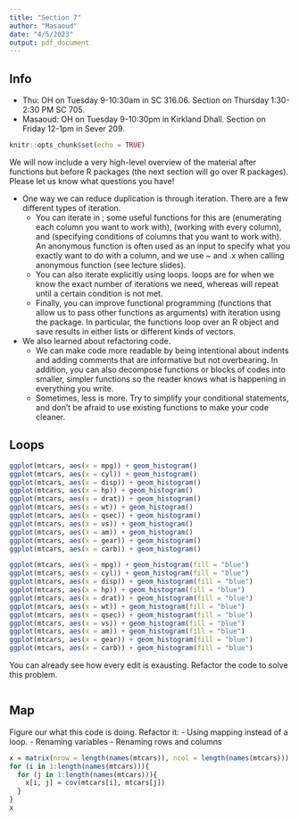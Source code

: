 ```yaml
---
title: "Section 7"
author: "Masaoud"
date: "4/5/2023"
output: pdf_document
---
```


## Info

- Thu: OH on Tuesday 9-10:30am in SC 316.06. Section on Thursday 1:30-2:30 PM SC 705.
- Masaoud: OH on Tuesday 9-10:30pm in Kirkland Dhall. Section on Friday 12-1pm in Sever 209.

```r
knitr::opts_chunk$set(echo = TRUE)
```


\textbf{We will try to leave some time at the end to answer any questions about projects (for Thu's section only) and/or problem set 6.}

We will now include a very high-level overview of the material after functions but before R packages (the next section will go over R packages). Please let us know what questions you have!

- One way we can reduce duplication is through iteration. There are a few different types of iteration.
  - You can iterate in \texttt{dplyr}; some useful functions for this are \texttt{across()} (enumerating each column you want to work with), \texttt{everything()} (working with every column), and \texttt{where()} (specifying conditions of columns that you want to work with). An anonymous function is often used as an input to specify what you exactly want to do with a column, and we use ~ and .x when calling anonymous function (see lecture slides).
  - You can also iterate explicitly using loops. \texttt{for()} loops are for when we know the exact number of iterations we need, whereas \texttt{while()} will repeat until a certain condition is not met. 
  - Finally, you can improve functional programming (functions that allow us to pass other functions as arguments) with iteration using the \texttt{purrr} package. In particular, the \texttt{map\_XXX} functions loop over an R object and save results in either lists or different kinds of vectors.
  
- We also learned about refactoring code.
  - We can make code more readable by being intentional about indents and adding comments that are informative but not overbearing. In addition, you can also decompose functions or blocks of codes into smaller, simpler functions so the reader knows what is happening in everything you write.
  - Sometimes, less is more. Try to simplify your conditional statements, and don't be afraid to use existing functions to make your code cleaner.


\newpage 

## Loops


```r
ggplot(mtcars, aes(x = mpg)) + geom_histogram()
ggplot(mtcars, aes(x = cyl)) + geom_histogram()
ggplot(mtcars, aes(x = disp)) + geom_histogram()
ggplot(mtcars, aes(x = hp)) + geom_histogram()
ggplot(mtcars, aes(x = drat)) + geom_histogram()
ggplot(mtcars, aes(x = wt)) + geom_histogram()
ggplot(mtcars, aes(x = qsec)) + geom_histogram()
ggplot(mtcars, aes(x = vs)) + geom_histogram()
ggplot(mtcars, aes(x = am)) + geom_histogram()
ggplot(mtcars, aes(x = gear)) + geom_histogram()
ggplot(mtcars, aes(x = carb)) + geom_histogram()
```


```r
ggplot(mtcars, aes(x = mpg)) + geom_histogram(fill = "blue")
ggplot(mtcars, aes(x = cyl)) + geom_histogram(fill = "blue")
ggplot(mtcars, aes(x = disp)) + geom_histogram(fill = "blue")
ggplot(mtcars, aes(x = hp)) + geom_histogram(fill = "blue")
ggplot(mtcars, aes(x = drat)) + geom_histogram(fill = "blue")
ggplot(mtcars, aes(x = wt)) + geom_histogram(fill = "blue")
ggplot(mtcars, aes(x = qsec)) + geom_histogram(fill = "blue")
ggplot(mtcars, aes(x = vs)) + geom_histogram(fill = "blue")
ggplot(mtcars, aes(x = am)) + geom_histogram(fill = "blue")
ggplot(mtcars, aes(x = gear)) + geom_histogram(fill = "blue")
ggplot(mtcars, aes(x = carb)) + geom_histogram(fill = "blue")
```

You can already see how every edit is exausting. Refactor the code to solve this problem. 

```r

```


\newpage

## Map

Figure our what this code is doing. Refactor it:
- Using mapping instead of a loop.
- Renaming variables
- Renaming rows and columns

```r
x = matrix(nrow = length(names(mtcars)), ncol = length(names(mtcars)))
for (i in 1:length(names(mtcars))){
  for (j in 1:length(names(mtcars))){
    x[i, j] = cov(mtcars[i], mtcars[j])
  }
}
x
```





